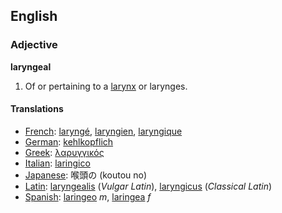 ==English==

===Adjective===
'''laryngeal'''

#Of or pertaining to a [[larynx]] or larynges.

====Translations====
*[[French]]: [[laryngé]], [[laryngien]], [[laryngique]]
*[[German]]: [[kehlkopflich]]
*[[Greek]]: [[λαρυγγικός]]
*[[Italian]]: [[laringico]]
*[[Japanese]]: 喉頭の (koutou no)
*[[Latin]]: [[laryngealis]] (''Vulgar Latin''), [[laryngicus]] (''Classical Latin'')
*[[Spanish]]: [[laringeo]] ''m'', [[laringea]] ''f''